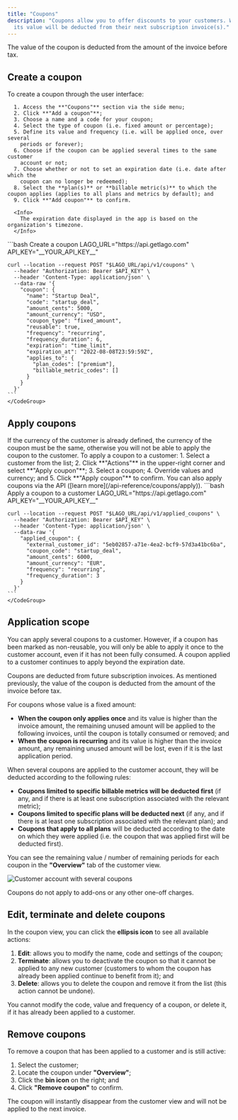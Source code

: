 ```yaml
---
title: "Coupons"
description: "Coupons allow you to offer discounts to your customers. When you apply a coupon to a customer, 
  its value will be deducted from their next subscription invoice(s)."
---
```


<Info>
  The value of the coupon is deducted from the amount of the invoice before tax.
</Info>

## Create a coupon[](#create-coupon "Direct link to heading")

<Tabs>
  <Tab title="Dashboard">
    To create a coupon through the user interface:

      1. Access the **"Coupons"** section via the side menu;
      2. Click **"Add a coupon"**;
      3. Choose a name and a code for your coupon;
      4. Select the type of coupon (i.e. fixed amount or percentage);
      5. Define its value and frequency (i.e. will be applied once, over several
        periods or forever);
      6. Choose if the coupon can be applied several times to the same customer
        account or not;
      7. Choose whether or not to set an expiration date (i.e. date after which the
        coupon can no longer be redeemed);
      8. Select the **plan(s)** or **billable metric(s)** to which the coupon applies (applies to all plans and metrics by default); and
      9. Click **"Add coupon"** to confirm.

      <Info>
        The expiration date displayed in the app is based on the organization's timezone.
      </Info>
  </Tab>
  <Tab title="API">
    <CodeGroup>
    ```bash Create a coupon
    LAGO_URL="https://api.getlago.com"
    API_KEY="__YOUR_API_KEY__"

    curl --location --request POST "$LAGO_URL/api/v1/coupons" \
      --header "Authorization: Bearer $API_KEY" \
      --header 'Content-Type: application/json' \
      --data-raw '{
        "coupon": {
          "name": "Startup Deal",
          "code": "startup_deal",
          "amount_cents": 5000,
          "amount_currency": "USD",
          "coupon_type": "fixed_amount",
          "reusable": true,
          "frequency": "recurring",
          "frequency_duration": 6,
          "expiration": "time_limit",
          "expiration_at": "2022-08-08T23:59:59Z",
          "applies_to": {
            "plan_codes": ["premium"],
            "billable_metric_codes": []
          }
        }
      }'
    ```
    </CodeGroup>
  </Tab>
</Tabs>

## Apply coupons[](#apply-coupons "Direct link to heading")

<Warning>
  If the currency of the customer is already defined, the currency of the coupon
  must be the same, otherwise you will not be able to apply the coupon to the
  customer.
</Warning>

<Tabs>
  <Tab title="Dashboard">
    To apply a coupon to a customer:
      1. Select a customer from the list;
      2. Click **"Actions"** in the upper-right corner and select **"Apply coupon"**;
      3. Select a coupon;
      4. Override values and currency; and
      5. Click **"Apply coupon"** to confirm.
  </Tab>
  <Tab title="API">
  You can also apply coupons via the API ([learn more](/api-reference/coupons/apply)).
    <CodeGroup>
    ```bash Apply a coupon to a customer
    LAGO_URL="https://api.getlago.com"
    API_KEY="__YOUR_API_KEY__"

    curl --location --request POST "$LAGO_URL/api/v1/applied_coupons" \
      --header "Authorization: Bearer $API_KEY" \
      --header 'Content-Type: application/json' \
      --data-raw '{
        "applied_coupon": {
          "external_customer_id": "5eb02857-a71e-4ea2-bcf9-57d3a41bc6ba",
          "coupon_code": "startup_deal",
          "amount_cents": 6000,
          "amount_currency": "EUR",
          "frequency": "recurring",
          "frequency_duration": 3
        }
      }'
    ```
    </CodeGroup>
  </Tab>
</Tabs>

## Application scope[](#application-scope "Direct link to heading")

<Info>
You can apply several coupons to a customer. However, if a coupon has been
marked as non-reusable, you will only be able to apply it once to the customer
account, even if it has not been fully consumed. A coupon applied to a customer continues to apply beyond the expiration date.
</Info>

Coupons are deducted from future subscription invoices. As mentioned previously, the value of
the coupon is deducted from the amount of the invoice before tax.

For coupons whose value is a fixed amount:

- **When the coupon only applies once** and its value is higher than the invoice
  amount, the remaining unused amount will be applied to the following invoices,
  until the coupon is totally consumed or removed; and
- **When the coupon is recurring** and its value is higher than the invoice amount,
  any remaining unused amount will be lost, even if it is the last application
  period.

When several coupons are applied to the customer account, they will be deducted according to the following rules:
- **Coupons limited to specific billable metrics will be deducted first** (if any, and if there is at least one subscription 
associated with the relevant metric);
- **Coupons limited to specific plans will be deducted next** (if any, and if there is at least one subscription associated with the relevant plan); and
- **Coupons that apply to all plans** will be deducted according to the date on which they were applied (i.e. the coupon that was applied first will be deducted first).

You can see the remaining value / number of remaining periods for each coupon in
the **"Overview"** tab of the customer view.

![Customer account with several coupons](/guide/images/coupons-remaining.png)

<Info>Coupons do not apply to add-ons or any other one-off charges.</Info>

## Edit, terminate and delete coupons[](#edit-terminate-and-delete-coupons "Direct link to heading")

In the coupon view, you can click the **ellipsis icon** to see all available
actions:

1. **Edit**: allows you to modify the name, code and settings of the coupon;
2. **Terminate**: allows you to deactivate the coupon so that it cannot be
   applied to any new customer (customers to whom the coupon has already been
   applied continue to benefit from it); and
3. **Delete**: allows you to delete the coupon and remove it from the list (this
   action cannot be undone).

<Info>
  You cannot modify the code, value and frequency of a coupon, or delete it, if
  it has already been applied to a customer.
</Info>

## Remove coupons[](#remove-coupons "Direct link to heading")

To remove a coupon that has been applied to a customer and is still active:

1. Select the customer;
2. Locate the coupon under **"Overview"**;
3. Click the **bin icon** on the right; and
4. Click **"Remove coupon"** to confirm.

The coupon will instantly disappear from the customer view and will not be
applied to the next invoice.
